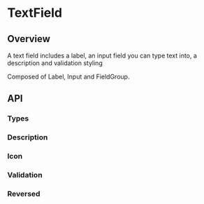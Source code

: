 
<Meta of={TextFieldStories} />

# TextField

<ResourceLinks
  sourceCode="https://github.com/cultureamp/kaizen-design-system/tree/main/packages/components/src/TextField"
  figma="https://www.figma.com/file/ZRfnoNUXbGZv4eVWLbF4Az/%EF%B8%8F%F0%9F%96%BC%EF%B8%8F-Component-Gallery?node-id=893%3A155422&t=zlNKMVZd1i6MB4db-1"
  designGuidelines="https://cultureamp.atlassian.net/wiki/spaces/DesignSystem/pages/3081928705/Text+Field"
  className="!kz-mb-8"
/>

<KAIOInstallation exportNames="TextField" />

## Overview

A text field includes a label, an input field you can type text into, a description and validation styling

Composed of <LinkTo pageId="components-label">Label</LinkTo>, <LinkTo pageId="components-input">Input</LinkTo> and <LinkTo pageId="components-field-group">FieldGroup</LinkTo>.

<Canvas of={TextFieldStories.Playground} />
<Controls of={TextFieldStories.Playground} />

## API

### Types
<Canvas of={TextFieldStories.Types} />

### Description
<Canvas of={TextFieldStories.Description} />

### Icon
<Canvas of={TextFieldStories.Icon} />

### Validation
<Canvas of={TextFieldStories.Validation} />

### Reversed
<Canvas of={TextFieldStories.Reversed} />
